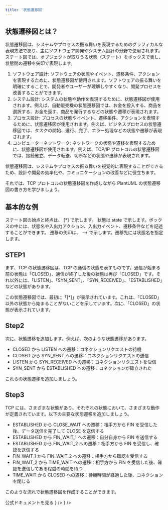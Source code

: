 ```yaml
---
title: '状態遷移図'
---
```


## 状態遷移図とは？

状態遷移図は、システムやプロセスの振る舞いを表現するためのグラフィカルな表現方法であり、主にソフトウェア開発やシステム設計の分野で使用されます。
ステート図では、オブジェクトが取りうる状態（ステート）をボックスで表し、状態間の遷移を矢印で表現します。

1. ソフトウェア設計: ソフトウェアの状態やイベント、遷移条件、アクションを表現するために、状態遷移図が使用されます。ソフトウェアの振る舞いを明確にすることで、開発者やユーザーが理解しやすくなり、開発プロセスを改善することができます。
2. システム設計: システムの状態や動作を表現するために、状態遷移図が使用されます。例えば、自動販売機の状態遷移図では、お金を投入する、商品を選択する、お金を返す、商品を発行するなどの状態や遷移が表現されます。
3. プロセス設計: プロセスの状態やイベント、遷移条件、アクションを表現するために、状態遷移図が使用されます。例えば、ビジネスプロセスの状態遷移図では、タスクの開始、進行、完了、エラー処理などの状態や遷移が表現されます。
4. コンピューターネットワーク: ネットワークの状態や遷移を表現するために、状態遷移図が使用されます。例えば、TCP/IP プロトコルの状態遷移図では、接続確立、データ転送、切断などの状態や遷移が表現されます。

状態遷移図は、システムやプロセスの振る舞いを視覚的に表現することができるため、設計や開発の効率化や、コミュニケーションの改善などに役立ちます。

それでは、TCP プロトコルの状態遷移図を作成しながら PlantUML の状態遷移図の書き方を学びましょう。

<CustomBox position="center">
<UmlPic umlText="
@startuml
title TCP State Transition Diagram

[*] --> CLOSED

CLOSED --> LISTEN : コネクションリクエストの待機
CLOSED --> SYN_SENT : コネクションリクエストの送信
LISTEN --> SYN_RECEIVED : コネクションリクエストを受信
SYN_SENT --> ESTABLISHED : コネクションが確立された
ESTABLISHED --> CLOSE_WAIT : 相手方から FIN を受信した後、データ送信を完了して CLOSE を送信する
ESTABLISHED --> FIN_WAIT_1 : 自分自身から FIN を送信する
ESTABLISHED --> FIN_WAIT_2 : 相手方から FIN を受信し、確認を送信する
FIN_WAIT_1 --> FIN_WAIT_2 : 相手方から確認を受信する
FIN_WAIT_2 --> TIME_WAIT : 相手方から FIN を受信した後、確認を送信してある程度の時間を待つ
TIME_WAIT --> CLOSED : 待機時間が経過した後、コネクションを閉じる
@enduml" />

</CustomBox>

## 基本的な例

ステート図の始点と終点は、 [*] で示します。
状態は state で示します。ボックスの中には、状態名や入出力アクション、入出力イベント、遷移条件などを記述することができます。
遷移の矢印は、 --> で示します。遷移先には状態名を指定します。

## STEP1

まず、TCP の状態遷移図は、TCP の通信の状態を表すものです。通信が始まる前の状態は「CLOSED」、通信が終了した後の状態は再び「CLOSED」です。それ以外には、「LISTEN」、「SYN_SENT」、「SYN_RECEIVED」、「ESTABLISHED」などの状態があります。

<EditorPreview
  placeholder="
@startuml
title TCP State Transition Diagram
[*] --> CLOSED
'titleを使うと図に名前をつけることができます。
@enduml
"
/>

この状態遷移図では、最初に「[*]」が表示されています。これは、「CLOSED」以外の状態から始まることがないことを示しています。次に、「CLOSED」の状態が表示されています。

## Step2

次に、状態遷移を追加します。例えば、次のような状態遷移があります。

- CLOSED から LISTEN への遷移：コネクションリクエストの待機
- CLOSED から SYN_SENT への遷移：コネクションリクエストの送信
- LISTEN から SYN_RECEIVED への遷移：コネクションリクエストを受信
- SYN_SENT から ESTABLISHED への遷移：コネクションが確立された

これらの状態遷移を追加しましょう。

<EditorPreview
  placeholder="
@startuml
title TCP State Transition Diagram
[*] --> CLOSED
CLOSED --> LISTEN : コネクションリクエストの待機
'下に追加しましょう。
@enduml
"
/>

## Step3

TCP には、さまざまな状態があり、それぞれの状態において、さまざまな動作が定義されています。以下の主要な状態遷移を追加しましょう。

- ESTABLISHED から CLOSE_WAIT への遷移：相手方から FIN を受信した後、データ送信を完了して CLOSE を送信する
- ESTABLISHED から FIN_WAIT_1 への遷移：自分自身から FIN を送信する
- ESTABLISHED から FIN_WAIT_2 への遷移：相手方から FIN を受信し、確認を送信する
- FIN_WAIT_1 から FIN_WAIT_2 への遷移：相手方から確認を受信する
- FIN_WAIT_2 から TIME_WAIT への遷移：相手方から FIN を受信した後、確認を送信してある程度の時間を待つ
- TIME_WAIT から CLOSED への遷移：待機時間が経過した後、コネクションを閉じる

<EditorPreview
  placeholder='
@startuml
title TCP State Transition Diagram
[*] --> CLOSED
CLOSED --> LISTEN : コネクションリクエストの待機
CLOSED --> SYN_SENT : コネクションリクエストの送信
LISTEN --> SYN_RECEIVED : コネクションリクエストを受信
SYN_SENT --> ESTABLISHED : コネクションが確立された
@enduml
'
/>

このような流れで状態遷移図を作成することができます。

<CustomBox position='center' direction='column'>
  <ProblemList />
</CustomBox>

<Link href='https://plantuml.com/ja/state-diagram'>公式ドキュメントを見る</Link>

<CustomBox>
  <IconButton
    text='Prev アクティビティ図'
    link='/learn/アクティビティ図'
    startIcon={<ArrowBackIosIcon />}
  />
  <IconButton
    text='Next ガントチャート'
    link='/learn/ガントチャート'
    endIcon={<ArrowForwardIosIcon />}
  />
</CustomBox>
